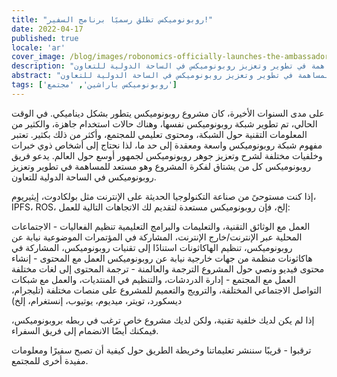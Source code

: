 ```yaml
---
title: "روبونوميكس تطلق رسميًا برنامج السفير!"
date: 2022-04-17
published: true
locale: 'ar'
cover_image: /blog/images/robonomics-officially-launches-the-ambassador-program/cover.jpg
description: "يدعو فريق روبونوميكس كل من يشتاق لفكرة المشروع وهو مستعد للمساهمة في تطوير وتعزيز روبونوميكس في الساحة الدولية للتعاون."
abstract: "يدعو فريق روبونوميكس كل من يشتاق لفكرة المشروع وهو مستعد للمساهمة في تطوير وتعزيز روبونوميكس في الساحة الدولية للتعاون."
tags: ['روبونوميكس باراشين', 'مجتمع']
---
```


على مدى السنوات الأخيرة، كان مشروع روبونوميكس يتطور بشكل ديناميكي. في الوقت الحالي، تم تطوير شبكة روبونوميكس نفسها، وهناك حالات استخدام جاهزة، والكثير من المعلومات التقنية حول الشبكة، ومحتوى تعليمي للمجتمع، وأكثر من ذلك بكثير. تعتبر مفهوم شبكة روبونوميكس واسعة ومعقدة إلى حد ما، لذا نحتاج إلى أشخاص ذوي خبرات وخلفيات مختلفة لشرح وتعزيز جوهر روبونوميكس لجمهور أوسع حول العالم. يدعو فريق روبونوميكس كل من يشتاق لفكرة المشروع وهو مستعد للمساهمة في تطوير وتعزيز روبونوميكس في الساحة الدولية للتعاون.

إذا كنت مستوحىً من صناعة التكنولوجيا الحديثة على الإنترنت مثل بولكادوت، إيثيريوم، IPFS، ROS، إلخ، فإن روبونوميكس مستعدة لتقديم لك الاتجاهات التالية للعمل:

<RoboList>

<RoboListItem>
العمل مع الوثائق التقنية، والتعليمات والبرامج التعليمية
</RoboListItem>

<RoboListItem>
تنظيم الفعاليات - الاجتماعات المحلية عبر الإنترنت/خارج الإنترنت، المشاركة في المؤتمرات الموضوعية نيابة عن روبونوميكس، تنظيم الهاكاثونات استنادًا إلى تقنيات روبونوميكس، المشاركة في هاكاثونات منظمة من جهات خارجية نيابة عن روبونوميكس
</RoboListItem>

<RoboListItem>
العمل مع المحتوى - إنشاء محتوى فيديو ونصي حول المشروع
</RoboListItem>

<RoboListItem>
الترجمة والعالمنة - ترجمة المحتوى إلى لغات مختلفة
</RoboListItem>

<RoboListItem>
العمل مع المجتمع - إدارة الدردشات، والتنظيم في المنتديات، والعمل مع شبكات التواصل الاجتماعي المختلفة، والترويج والتعميم للمشروع على منصات مختلفة (تليجرام، ديسكورد، تويتر، ميديوم، يوتيوب، إنستغرام، إلخ)
</RoboListItem>

</RoboList>

إذا لم يكن لديك خلفية تقنية، ولكن لديك مشروع خاص ترغب في ربطه بروبونوميكس، فيمكنك أيضًا الانضمام إلى فريق السفراء.

ترقبوا - قريبًا سننشر تعليماتنا وخريطة الطريق حول كيفية أن تصبح سفيرًا ومعلومات مفيدة أخرى للمجتمع.